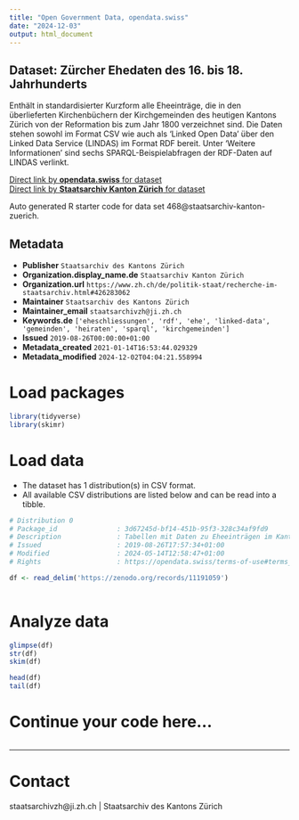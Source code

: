 ```yaml
---
title: "Open Government Data, opendata.swiss"
date: "2024-12-03"
output: html_document
---
```


## Dataset: Zürcher Ehedaten des 16. bis 18. Jahrhunderts

Enthält in standardisierter Kurzform alle Eheeinträge, die in den überlieferten Kirchenbüchern der Kirchgemeinden des heutigen Kantons Zürich von der Reformation bis zum Jahr 1800 verzeichnet sind. Die Daten stehen sowohl im Format CSV wie auch als 'Linked Open Data' über den Linked Data Service (LINDAS) im Format RDF bereit. Unter 'Weitere Informationen' sind sechs SPARQL-Beispielabfragen der RDF-Daten auf LINDAS verlinkt.

[Direct link by **opendata.swiss** for dataset](https://opendata.swiss/de/dataset/ehedaten-kanton-zurich-16-bis-18-jahrhundert)<br>
[Direct link by **Staatsarchiv Kanton Zürich** for dataset](https://zenodo.org/records/11191059)

Auto generated R starter code for data set 468@staatsarchiv-kanton-zuerich.

## Metadata

- **Publisher** `Staatsarchiv des Kantons Zürich`
- **Organization.display_name.de** `Staatsarchiv Kanton Zürich`
- **Organization.url** `https://www.zh.ch/de/politik-staat/recherche-im-staatsarchiv.html#426283062`
- **Maintainer** `Staatsarchiv des Kantons Zürich`
- **Maintainer_email** `staatsarchivzh@ji.zh.ch`
- **Keywords.de** `['eheschliessungen', 'rdf', 'ehe', 'linked-data', 'gemeinden', 'heiraten', 'sparql', 'kirchgemeinden']`
- **Issued** `2019-08-26T00:00:00+01:00`
- **Metadata_created** `2021-01-14T16:53:44.029329`
- **Metadata_modified** `2024-12-02T04:04:21.558994`


# Load packages

```r

library(tidyverse)
library(skimr)

```

# Load data

-   The dataset has 1 distribution(s) in CSV format.
-   All available CSV distributions are listed below and can be read into a tibble.

```r

# Distribution 0
# Package_id               : 3d67245d-bf14-451b-95f3-328c34af9fd9
# Description              : Tabellen mit Daten zu Eheeinträgen im Kanton Zürich des 16., 17. und 18. Jahrhunderts. Enthaltene Informationen (Spalten): Signatur, Nachname Mann, Vorname Mann, Herkunft Mann, HLS Artikel Mann, GND Mann, Nachname Frau, Vorname Frau, Herkunft Frau, HLS Artikel Frau, GND Frau, Zusatzinformationen Mann, Zusatzinformationen Frau, Datum, Kirchgemeinde, Band, Webseite (zum Eintrag in der Archivdatenbank), ID.
# Issued                   : 2019-08-26T17:57:34+01:00
# Modified                 : 2024-05-14T12:58:47+01:00
# Rights                   : https://opendata.swiss/terms-of-use#terms_by

df <- read_delim('https://zenodo.org/records/11191059')



```

# Analyze data

```r

glimpse(df)
str(df)
skim(df)

head(df)
tail(df)

```

# Continue your code here...

```r

```

------------------------------------------------------------------------

# Contact

staatsarchivzh@ji.zh.ch | Staatsarchiv des Kantons Zürich
